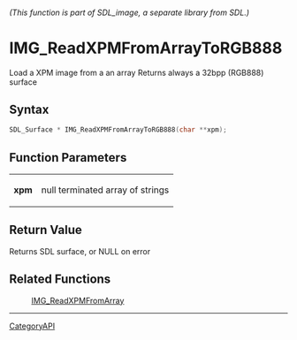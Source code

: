====== (This function is part of SDL_image, a separate library from SDL.) ======
= IMG_ReadXPMFromArrayToRGB888 =

Load a XPM image from a an array Returns always a 32bpp (RGB888) surface 

== Syntax ==

<syntaxhighlight lang='c'>
SDL_Surface * IMG_ReadXPMFromArrayToRGB888(char **xpm);
</syntaxhighlight>

== Function Parameters ==

{|
|'''xpm'''
|null terminated array of strings
|}

== Return Value ==

Returns SDL surface, or NULL on error

== Related Functions ==

:[[IMG_ReadXPMFromArray]]

----
[[CategoryAPI]]


